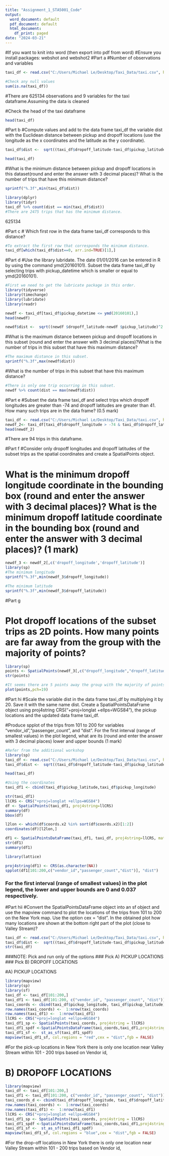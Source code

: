 ---
title: "Assignment_1_STA5001_Code"
output:
  word_document: default
  pdf_document: default
  html_document:
    df_print: paged
date: "2024-03-21"
---
#If you want to knit into word (then export into pdf from word)
#Ensure you install packages: webshot and webshot2
#Part a 
#Number of observations and variables
```{r}
taxi_df <- read.csv("C:/Users/Michael Le/Desktop/Taxi_Data/taxi.csv", header = TRUE)

#Check any null values
sum(is.na(taxi_df))


```

#There are 625134 observations and 9 variables for the taxi dataframe.Assuming the data is cleaned

#Check the head of the taxi dataframe
```{r}
head(taxi_df)

```


#Part b 
#Compute values and add to the data frame taxi_df the variable dist with the Euclidean distance between pickup and dropoff locations (use the longitude as the x coordinates and the latitude as the y coordinate).

```{r}
taxi_df$dist <-  sqrt((taxi_df$dropoff_latitude-taxi_df$pickup_latitude)^2 + (taxi_df$dropoff_longitude -taxi_df$pickup_longitude)^2)

head(taxi_df)

```


#What is the minimum distance between pickup and dropoff locations in this dataset(round and enter the answer with 3 decimal places)? What is the number of trips that have this minimum distance? 

```{r}
sprintf("%.3f",min(taxi_df$dist))

```

```{r}
library(dplyr)
library(tidyr)
taxi_df %>% count(dist == min(taxi_df$dist))
#There are 2475 trips that has the minimum distance.

```

625134

#Part c
# Which first row in the data frame taxi_df corresponds to this distance?



```{r}
#To extract the first row that corresponds the minimum distance.
taxi_df[which(taxi_df$dist==0, arr.ind=TRUE)[1],]
```

#Part d
#Use the library lubridate. The date 01/01/2016 can be entered in R by using the command ymd(20160101). Subset the data frame taxi_df by selecting trips with pickup_datetime which is smaller or equal to ymd(20160101).


```{r}
#First we need to get the lubricate package in this order.
library(tidyverse)
library(timechange)
library(lubridate)
library(readr)

newdf <- taxi_df[taxi_df$pickup_datetime <= ymd(20160101),]
head(newdf)

```

```{r}
newdf$dist <-  sqrt((newdf $dropoff_latitude-newdf $pickup_latitude)^2 + (newdf$dropoff_longitude -newdf $pickup_longitude)^2)


```

#What is the maximum distance between pickup and dropoff locations in this subset (round and enter the answer with 3 decimal places)?What is the number of trips in this subset that have this maximum distance?
```{r}
#The maximum distance in this subset.
sprintf("%.3f",max(newdf$dist))

```

#What is the number of trips in this subset that have this maximum distance?
```{r}
#There is only one trip occurring in this subset.
newdf %>% count(dist == max(newdf$dist))

```



#Part e
#Subset the data frame taxi_df and select trips which dropoff longitudes are greater than  -74 and dropoff latitudes are greater than 41. How many such trips are in the data frame? (0.5  mark)
```{r}
taxi_df <- read.csv("C:/Users/Michael Le/Desktop/Taxi_Data/taxi.csv", header = TRUE)
newdf_2<- taxi_df[taxi_df$dropoff_longitude > -74 & taxi_df$dropoff_latitude > 41,]
head(newdf_2)


```
#There are 94 trips in this dataframe.

#Part f
#Consider only dropoff longitudes and dropoff latitudes of the subset trips as the spatial coordinates and create a SpatialPoints object.

#  What is the minimum dropoff longitude coordinate in the bounding box (round and enter the answer with 3 decimal places)? What is the minimum dropoff latitude coordinate in the bounding box (round and enter the answer with 3 decimal places)? (1 mark)

```{r}
newdf_3 <- newdf_2[,c('dropoff_longitude','dropoff_latitude')]
library(sp)
#The minimum longitude
sprintf("%.3f",min(newdf_3$dropoff_longitude))

#The minimum latitude
sprintf("%.3f",min(newdf_3$dropoff_latitude))

```



#Part g

# Plot dropoff locations of the subset trips as 2D points. How many points are far away from the group with the majority of points? 

```{r}

library(sp)
points <- SpatialPoints(newdf_3[,c("dropoff_longitude","dropoff_latitude")])
str(points)
```



```{r}
#It seems there are 5 points away the group with the majority of points.
plot(points,pch=19)
```

#Part hi
#Scale the variable dist in the data frame taxi_df by multiplying it by 20. Save it with the same name dist.  Create a SpatialPointsDataFrame object using proj4string CRS("+proj=longlat +ellps=WGS84"), the pickup locations and the updated data frame taxi_df.

#Produce spplot of the trips from 101 to 200 for variables "vendor_id","passenger_count", and "dist". For the first interval (range of smallest values) in the plot legend, what are its (round and enter the answer with 3 decimal places) lower and upper bounds (1 mark)

```{r}

#Refer from the additional workshop 
library(sp)
taxi_df <- read.csv("C:/Users/Michael Le/Desktop/Taxi_Data/taxi.csv", header = TRUE)
taxi_df$dist <-  sqrt((taxi_df$dropoff_latitude-taxi_df$pickup_latitude)^2 + (taxi_df$dropoff_longitude -taxi_df$pickup_longitude)^2)

head(taxi_df)

```

```{r}
#Using the coordinates
taxi_df1 <- cbind(taxi_df$pickup_latitude,taxi_df$pickup_longitude)


```



```{r}

str(taxi_df1)
llCRS <- CRS("+proj=longlat +ellps=WGS84")
df <- SpatialPoints(taxi_df1, proj4string=llCRS)
summary(df)
bbox(df)


```

```{r}
l2lon <- which(df$coords.x2 %in% sort(df$coords.x2)[1:2])
coordinates(df)[l2lon,]

```

```{r}

df1 <- SpatialPointsDataFrame(taxi_df1, taxi_df, proj4string=llCRS, match.ID=TRUE)
str(df1)
summary(df1)
```


```{r}
library(lattice)

proj4string(df1) <- CRS(as.character(NA))
spplot(df1[101:200,c("vendor_id","passenger_count","dist")], "dist")

```
### For the first interval (range of smallest values) in the plot legend, the lower and upper bounds are 0 and 0.037 respectively. 



#Part hii
#Convert the SpatialPointsDataFrame object into an sf object and use the mapview command to plot the locations of the trips from 101 to 200 on the New York map. Use the option cex = "dist". In the obtained plot how many locations are shown at the bottom right part of the plot (close to Valley Stream)? 

```{r}
taxi_df <- read.csv("C:/Users/Michael Le/Desktop/Taxi_Data/taxi.csv", header = TRUE)
taxi_df$dist <-  sqrt((taxi_df$dropoff_latitude-taxi_df$pickup_latitude)^2 + (taxi_df$dropoff_longitude -taxi_df$pickup_longitude)^2)
str(taxi_df)

```

###NOTE: Pick and run only of the options
### Pick A) PICKUP LOCATIONS
### Pick B) DROPOFF LOCATIONS

#A) PICKUP LOCATIONS

```{r}
library(mapview)
library(sp)
library(sf)
taxi_df <- taxi_df[101:200,]
taxi_df1 <- taxi_df[101:200, c("vendor_id", "passenger_count", "dist")]
taxi_coords <- cbind(taxi_df$pickup_longitude, taxi_df$pickup_latitude)
row.names(taxi_coords) <-  1:nrow(taxi_coords)
row.names(taxi_df1) <-  1:nrow(taxi_df1)
llCRS <- CRS("+proj=longlat +ellps=WGS84")
taxi_df1_sp <- SpatialPoints(taxi_coords, proj4string = llCRS)
taxi_df1_spdf <-SpatialPointsDataFrame(taxi_coords,taxi_df1,proj4string = llCRS,match.ID = TRUE)
taxi_df1_sf <-  st_as_sf(taxi_df1_spdf)
mapview(taxi_df1_sf, col.regions = "red",cex = "dist",fgb = FALSE)

```
#For the pick-up locations in New York there is only one location near Valley Stream within 101 - 200 trips based on Vendor id,  

# B) DROPOFF LOCATIONS
```{r}
library(mapview)
taxi_df <- taxi_df[101:200,]
taxi_df1 <- taxi_df[101:200, c("vendor_id", "passenger_count", "dist")]
taxi_coords_d <- cbind(taxi_df$dropoff_longitude, taxi_df$dropoff_latitude)
row.names(taxi_coords) <-  1:nrow(taxi_coords)
row.names(taxi_df1) <-  1:nrow(taxi_df1)
llCRS <- CRS("+proj=longlat +ellps=WGS84")
taxi_df1_sp <- SpatialPoints(taxi_coords, proj4string = llCRS)
taxi_df1_spdf <-SpatialPointsDataFrame(taxi_coords,taxi_df1,proj4string = llCRS,match.ID = TRUE)
taxi_df1_sf <-  st_as_sf(taxi_df1_spdf)
mapview(taxi_df1_sf, col.regions = "blue",cex = "dist",fgb = FALSE)

```

#For the drop-off locations in New York there is only one location near Valley Stream within 101 - 200 trips based on Vendor id,  

